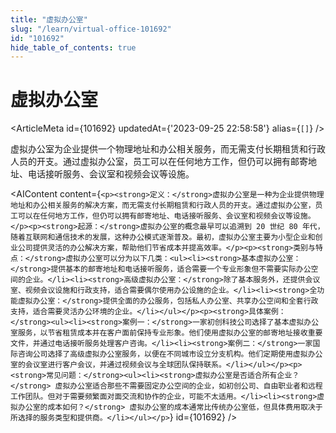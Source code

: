 ```yaml
---
title: "虚拟办公室"
slug: "/learn/virtual-office-101692"
id: "101692"
hide_table_of_contents: true
---
```



# 虚拟办公室

<ArticleMeta id={101692} updatedAt={'2023-09-25 22:58:58'} alias={`[]`} />
<div className='border-solid border-b border-t-0 my-4 border-[var(--ifm-color-gray-300)]' />

虚拟办公室为企业提供一个物理地址和办公相关服务，而无需支付长期租赁和行政人员的开支。通过虚拟办公室，员工可以在任何地方工作，但仍可以拥有邮寄地址、电话接听服务、会议室和视频会议等设施。

<AIContent content={`<p><strong>定义：</strong>虚拟办公室是一种为企业提供物理地址和办公相关服务的解决方案，而无需支付长期租赁和行政人员的开支。通过虚拟办公室，员工可以在任何地方工作，但仍可以拥有邮寄地址、电话接听服务、会议室和视频会议等设施。</p><p><strong>起源：</strong>虚拟办公室的概念最早可以追溯到 20 世纪 80 年代，随着互联网和通信技术的发展，这种办公模式逐渐普及。最初，虚拟办公室主要为小型企业和创业公司提供灵活的办公解决方案，帮助他们节省成本并提高效率。</p><p><strong>类别与特点：</strong>虚拟办公室可以分为以下几类：<ul><li><strong>基本虚拟办公室：</strong>提供基本的邮寄地址和电话接听服务，适合需要一个专业形象但不需要实际办公空间的企业。</li><li><strong>高级虚拟办公室：</strong>除了基本服务外，还提供会议室、视频会议设施和行政支持，适合需要偶尔使用办公设施的企业。</li><li><strong>全功能虚拟办公室：</strong>提供全面的办公服务，包括私人办公室、共享办公空间和全套行政支持，适合需要灵活办公环境的企业。</li></ul></p><p><strong>具体案例：</strong><ul><li><strong>案例一：</strong>一家初创科技公司选择了基本虚拟办公室服务，以节省租赁成本并在客户面前保持专业形象。他们使用虚拟办公室的邮寄地址接收重要文件，并通过电话接听服务处理客户咨询。</li><li><strong>案例二：</strong>一家国际咨询公司选择了高级虚拟办公室服务，以便在不同城市设立分支机构。他们定期使用虚拟办公室的会议室进行客户会议，并通过视频会议与全球团队保持联系。</li></ul></p><p><strong>常见问题：</strong><ul><li><strong>虚拟办公室是否适合所有企业？</strong> 虚拟办公室适合那些不需要固定办公空间的企业，如初创公司、自由职业者和远程工作团队。但对于需要频繁面对面交流和协作的企业，可能不太适用。</li><li><strong>虚拟办公室的成本如何？</strong> 虚拟办公室的成本通常比传统办公室低，但具体费用取决于所选择的服务类型和提供商。</li></ul></p>`} id={101692} />
